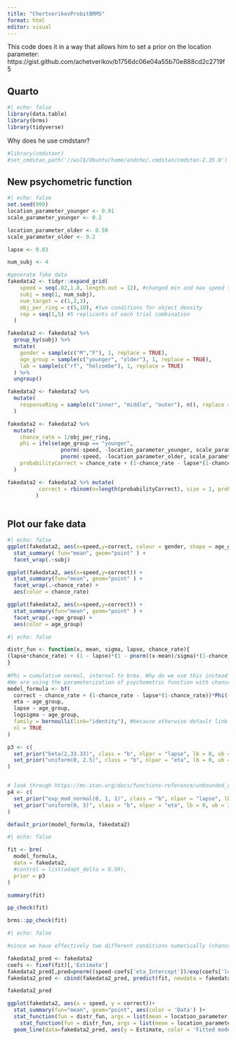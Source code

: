 ```yaml
---
title: "ChertverikovProbitBRMS"
format: html
editor: visual
---
```


This code does it in a way that allows him to set a prior on the location parameter: https://gist.github.com/achetverikov/b1756dc06e04a55b70e888cd2c2719f5

## Quarto

```r
#| echo: false
library(data.table)
library(brms)
library(tidyverse)
```

Why does he use cmdstanr?

```r
#library(cmdstanr)
#set_cmdstan_path('//wsl$/Ubuntu/home/andche/.cmdstan/cmdstan-2.35.0')

```

## New psychometric function

```r
#| echo: false
set.seed(999)
location_parameter_younger <- 0.91
scale_parameter_younger <- 0.2

location_parameter_older <- 0.50
scale_parameter_older <- 0.2

lapse <- 0.03

num_subj <- 4

#generate fake data
fakedata2 <- tidyr::expand_grid(
    speed = seq(.02,1.8, length.out = 12), #changed min and max speed to match our data
    subj = seq(1, num_subj),
    num_target = c(1,2,3),
    obj_per_ring = c(5,10), #two conditions for object density
    rep = seq(1,5) #5 replicants of each trial combination
  )

fakedata2 <- fakedata2 %>%
  group_by(subj) %>%
  mutate(
    gender = sample(c("M","F"), 1, replace = TRUE),
    age_group = sample(c("younger", "older"), 1, replace = TRUE),
    lab = sample(c("rf", "holcombe"), 1, replace = TRUE)
  ) %>%
  ungroup()

fakedata2 <- fakedata2 %>%
  mutate(
    responseRing = sample(c("inner", "middle", "outer"), n(), replace = TRUE)
  )

fakedata2 <- fakedata2 %>%
  mutate(
    chance_rate = 1/obj_per_ring,
    phi = ifelse(age_group == "younger",
                 pnorm(-speed, -location_parameter_younger, scale_parameter_younger),
                 pnorm(-speed, -location_parameter_older, scale_parameter_older)),
    probabilityCorrect = chance_rate + (1-chance_rate - lapse*(1-chance_rate))*phi
  )

fakedata2 <- fakedata2 %>% mutate(
          correct = rbinom(n=length(probabilityCorrect), size = 1, prob = probabilityCorrect)
         )
          
```

## Plot our fake data

```r
#| echo: false
ggplot(fakedata2, aes(x=speed,y=correct, colour = gender, shape = age_group)) + 
  stat_summary( fun="mean", geom="point" ) +
  facet_wrap(.~subj)

ggplot(fakedata2, aes(x=speed,y=correct)) + 
  stat_summary(fun="mean", geom="point" ) +
  facet_wrap(.~chance_rate) +
  aes(color = chance_rate)

ggplot(fakedata2, aes(x=speed,y=correct)) + 
  stat_summary(fun="mean", geom="point" ) +
  facet_wrap(.~age_group) +
  aes(color = age_group)
```



```r
#| echo: false

distr_fun <- function(x, mean, sigma, lapse, chance_rate){
(lapse*chance_rate) + (1 - lapse)*(1 - pnorm((x-mean)/sigma)*(1-chance_rate))
}
                                 
#Phi = cumulative normal, internal to brms. Why do we use this instead of pnorm?
#We are using the parameterization of psychometric function with chance_rate and lapse rate
model_formula <- bf(
  correct ~ chance_rate + (1-chance_rate - lapse*(1-chance_rate))*Phi(-(speed-eta)/exp(logsigma)),
  eta ~ age_group,
  lapse ~ age_group,
  logsigma ~ age_group,
  family = bernoulli(link="identity"), #because otherwise default link logit would be used
  nl = TRUE
)

p3 <- c(
  set_prior("beta(2,33.33)", class = "b", nlpar = "lapse", lb = 0, ub = 1),
  set_prior("uniform(0, 2.5)", class = "b", nlpar = "eta", lb = 0, ub = 2.5) #conservative ub of 3 rps
)


# look through https://mc-stan.org/docs/functions-reference/unbounded_continuous_distributions.html
p4 <- c(
  set_prior("exp_mod_normal(0, 1, 1)", class = "b", nlpar = "lapse", lb = 0, ub = 1),
  set_prior("uniform(0, 3)", class = "b", nlpar = "eta", lb = 0, ub = 3) #conservative ub of 3 rps
)

default_prior(model_formula, fakedata2)
```

```r
#| echo: false

fit <- brm(
  model_formula,
  data = fakedata2, 
  #control = list(adapt_delta = 0.99),
  prior = p3
)

summary(fit)

pp_check(fit)
```
```r
brms::pp_check(fit)
```


```r
#| echo: false

#since we have effectively two different conditions numerically (chance_rate 0.1 and 0.2), treating it as one model probably not the move

fakedata2_pred <- fakedata2
coefs <- fixef(fit)[,'Estimate']
fakedata2_pred[,pred=pnorm((speed-coefs['eta_Intercept'])/exp(coefs['logsigma_Intercept']))]
fakedata2_pred <- cbind(fakedata2_pred, predict(fit, newdata = fakedata2))

fakedata2_pred

ggplot(fakedata2, aes(x = speed, y = correct))+
  stat_summary(fun="mean", geom="point", aes(color = 'Data') )+
  stat_function(fun = distr_fun, args = list(mean = location_parameter, sigma = scale_parameter, lapse = lapse, chance_rate = 0.2), aes(color = '0.2 chance curve')) +
    stat_function(fun = distr_fun, args = list(mean = location_parameter, sigma = scale_parameter, lapse = lapse, chance_rate = 0.1), aes(color = '0.1 chance curve'))+
  geom_line(data=fakedata2_pred, aes(y = Estimate, color = 'Fitted model with uncertainty'))
```
